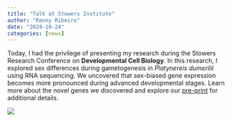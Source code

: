 ```yaml
---
title: "Talk at Stowers Institute"
author: "Ranny Ribeiro"
date: "2024-10-24"
categories: [news]
---
```


Today, I had the privilege of presenting my research during the Stowers Research Conference on **Developmental Cell Biology***.* In this research, I explored sex differences during gametogenesis in *Platynereis dumerilii* using RNA sequencing. We uncovered that sex-biased gene expression becomes more pronounced during advanced developmental stages. Learn more about the novel genes we discovered and explore our [pre-print](https://doi.org/10.1101/2024.06.12.598746) for additional details.

![](images/PXL_20241024_191548397%20(1).jpg)
